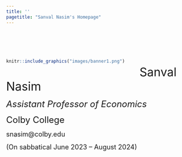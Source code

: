 ```yaml
---
title: ''
pagetitle: "Sanval Nasim's Homepage"
---
```


\

\

<div style= "float:left; margin-right: 40px;">
```r
knitr::include_graphics("images/banner1.png")
```
</div>

\

<font size="6">Sanval Nasim</font>

<font size="5">*Assistant Professor of Economics*</font>

<font size="5">Colby College</font>

<font size="4">snasim@colby.edu</font>

<font size="4">(On sabbatical June 2023 -- August 2024)</font>
